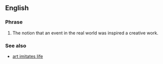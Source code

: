 ==English==
===Phrase===
#The notion that an event in the real world was inspired a creative work.

===See also===
*[[art imitates life]]
